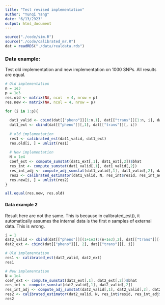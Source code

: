 ```yaml
---
title: "Test revised implementation"
author: "Yunqi Yang"
date: "6/13/2023"
output: html_document
---
```


```r
source("./code/sim.R")
source("./code/calibrated_mr.R")
dat = readRDS("./data/realdata.rds")
```

### Data example:

Test old implementation and new implementation on 1000 SNPs. All results are equal.
```r
# Old implementation
n = 1e3
p = 1e3
res.old <- matrix(NA, ncol  = 4, nrow = p)
res.new <- matrix(NA, ncol = 4, nrow = p)

for (i in 1:p){
  
  dat1_valid <- cbind(dat[["pheno"]][1:n,1], dat[["trans"]][1:n, i], dat[["nontrans"]][1:n, i]) 
  dat1_ext <- cbind(dat[["pheno"]][,1], dat[["trans"]][, i]) 
  
  # old implementation
  res1 <- calibrated_est(dat1_valid, dat1_ext)
  res.old[i, ] = unlist(res1)
  
  # New implementation
  N = 1e4
  coef_ext <- compute_sumstat(dat1_ext[,1], dat1_ext[,2])$bhat
  res_int <- compute_sumstat(dat1_valid[,1], dat1_valid[,2])
  res_int_adj <- compute_adj_sumstat(dat1_valid[,1], dat1_valid[,2], dat1_valid[,3])
  res2 <- calibrated_estimator(dat1_valid, N, res_int$resid, res_int_adj$resid, res_int$bhat, res_int_adj$bhat, coef_ext)
  res.new[i, ] = unlist(res2)
}
```

```r
all.equal(res.new, res.old)
```

#### Data example 2

Result here are not the same. This is because in calibrated_est(), it automatically assumes the internal data is the first $n$ samples of external data. This is wrong. 
```r
i = 1
dat2_valid <- cbind(dat[["pheno"]][(1+1e3):(n+1e3),2], dat[["trans"]][(1+1e3):(n+1e3), i], dat[["nontrans"]][(1+1e3):(n+1e3), i]) 
dat2_ext <- cbind(dat[["pheno"]][, 2], dat[["trans"]][, i]) 
```

```r
# Old implementation
res1 <- calibrated_est(dat2_valid, dat2_ext)
res1

# New implementation
N = 1e4
coef_ext <- compute_sumstat(dat2_ext[,1], dat2_ext[,2])$bhat
res_int <- compute_sumstat(dat2_valid[,1], dat2_valid[,2])
res_int_adj <- compute_adj_sumstat(dat2_valid[,1], dat2_valid[,2], dat2_valid[,3])
res2 <- calibrated_estimator(dat2_valid, N, res_int$resid, res_int_adj$resid, res_int$bhat, res_int_adj$bhat, coef_ext)
res2
```


